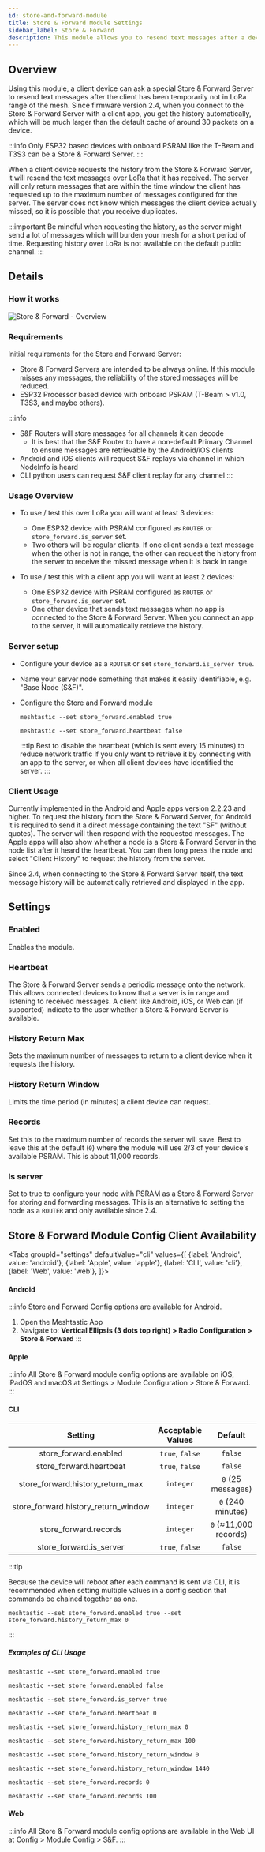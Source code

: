 ```yaml
---
id: store-and-forward-module
title: Store & Forward Module Settings
sidebar_label: Store & Forward
description: This module allows you to resend text messages after a device has been temporarily not in LoRa range of the mesh.
---
```



## Overview

Using this module, a client device can ask a special Store & Forward Server to resend text messages after the client has been temporarily not in LoRa range of the mesh. 
Since firmware version 2.4, when you connect to the Store & Forward Server with a client app, you get the history automatically, which will be much larger than the default cache of around 30 packets on a device.

:::info
Only ESP32 based devices with onboard PSRAM like the T-Beam and T3S3 can be a Store & Forward Server.
:::

When a client device requests the history from the Store & Forward Server, it will resend the text messages over LoRa that it has received. The server will only return messages that are within the time window the client has requested up to the maximum number of messages configured for the server. 
The server does not know which messages the client device actually missed, so it is possible that you receive duplicates. 

:::important
Be mindful when requesting the history, as the server might send a lot of messages which will burden your mesh for a short period of time.
Requesting history over LoRa is not available on the default public channel.
:::

## Details

### How it works

![Store & Forward - Overview](/img/modules/store_and_forward/store_and_forward-overview.webp)

### Requirements

Initial requirements for the Store and Forward Server:

- Store & Forward Servers are intended to be always online. If this module misses any messages, the reliability of the stored messages will be reduced.
- ESP32 Processor based device with onboard PSRAM (T-Beam > v1.0, T3S3, and maybe others).

:::info
- S&F Routers will store messages for all channels it can decode
  - It is best that the S&F Router to have a non-default Primary Channel to ensure messages are retrievable by the Android/iOS clients
- Android and iOS clients will request S&F replays via channel in which NodeInfo is heard
- CLI python users can request S&F client replay for any channel
:::

### Usage Overview

- To use / test this over LoRa you will want at least 3 devices:
  - One ESP32 device with PSRAM configured as `ROUTER` or `store_forward.is_server` set.
  - Two others will be regular clients. If one client sends a text message when the other is not in range, the other can request the history from the server to receive the missed message when it is back in range.

- To use / test this with a client app you will want at least 2 devices:
  - One ESP32 device with PSRAM configured as `ROUTER` or `store_forward.is_server` set.
  - One other device that sends text messages when no app is connected to the Store & Forward Server. When you connect an app to the server, it will automatically retrieve the history.

### Server setup

- Configure your device as a `ROUTER` or set `store_forward.is_server true`.
- Name your server node something that makes it easily identifiable, e.g. "Base Node (S&F)".
- Configure the Store and Forward module

  ```shell title="Required - Enable the module"
  meshtastic --set store_forward.enabled true
  ```

  ```shell title="Optional - Disable sending heartbeat."
  meshtastic --set store_forward.heartbeat false
  ```

  :::tip
  Best to disable the heartbeat (which is sent every 15 minutes) to reduce network traffic if you only want to retrieve it by connecting with an app to the server, or when all client devices have identified the server.
  :::

### Client Usage

Currently implemented in the Android and Apple apps version 2.2.23 and higher. To request the history from the Store & Forward Server, for Android it is required to send it a direct message containing the text "SF" (without quotes). The server will then respond with the requested messages.
The Apple apps will also show whether a node is a Store & Forward Server in the node list after it heard the heartbeat. You can then long press the node and select "Client History" to request the history from the server.

Since 2.4, when connecting to the Store & Forward Server itself, the text message history will be automatically retrieved and displayed in the app.

## Settings

### Enabled

Enables the module.

### Heartbeat

The Store & Forward Server sends a periodic message onto the network. This allows connected devices to know that a server is in range and listening to received messages. A client like Android, iOS, or Web can (if supported) indicate to the user whether a Store & Forward Server is available.

### History Return Max

Sets the maximum number of messages to return to a client device when it requests the history.

### History Return Window

Limits the time period (in minutes) a client device can request.

### Records

Set this to the maximum number of records the server will save. Best to leave this at the default (`0`) where the module will use 2/3 of your device's available PSRAM. This is about 11,000 records.

### Is server

Set to true to configure your node with PSRAM as a Store & Forward Server for storing and forwarding messages. This is an alternative to setting the node as a `ROUTER` and only available since 2.4.

## Store & Forward Module Config Client Availability

<Tabs
groupId="settings"
defaultValue="cli"
values={[
{label: 'Android', value: 'android'},
{label: 'Apple', value: 'apple'},
{label: 'CLI', value: 'cli'},
{label: 'Web', value: 'web'},
]}>

<TabItem value="android">

#### Android

:::info
Store and Forward Config options are available for Android.

1. Open the Meshtastic App
2. Navigate to: **Vertical Ellipsis (3 dots top right) > Radio Configuration > Store & Forward**
:::

</TabItem>

<TabItem value="apple">

#### Apple

:::info
All Store & Forward module config options are available on iOS, iPadOS and macOS at Settings > Module Configuration > Store & Forward.
:::

</TabItem>

<TabItem value="cli">

#### CLI

|               Setting               | Acceptable Values | Default |
| :---------------------------------: | :---------------: | :-----: |
|        store_forward.enabled        |  `true`, `false`  | `false` |
|       store_forward.heartbeat       |  `true`, `false`  | `false` |
|  store_forward.history_return_max   |     `integer`     |   `0` (25 messages)  |
| store_forward.history_return_window |     `integer`     |   `0` (240 minutes)  |
|        store_forward.records        |     `integer`     |   `0` (≈11,000 records) |
|        store_forward.is_server      |  `true`, `false`  | `false` |

:::tip

Because the device will reboot after each command is sent via CLI, it is recommended when setting multiple values in a config section that commands be chained together as one.

```shell title="Example:"
meshtastic --set store_forward.enabled true --set store_forward.history_return_max 0
```

:::

##### Examples of CLI Usage

```shell title="Enable the module"
meshtastic --set store_forward.enabled true
```

```shell title="Disable the module"
meshtastic --set store_forward.enabled false
```

```shell title="Set node as server"
meshtastic --set store_forward.is_server true
```

```shell title="Set store_forward.heartbeat to default"
meshtastic --set store_forward.heartbeat 0
```


```shell title="Set store_forward.history_return_max to default (25 messages)"
meshtastic --set store_forward.history_return_max 0
```
```shell title="Set store_forward.history_return_max to 100 messages"
meshtastic --set store_forward.history_return_max 100
```

```shell title="Set store_forward.history_return_window to default (240 minutes)"
meshtastic --set store_forward.history_return_window 0
```
```shell title="Set store_forward.history_return_window to 1 day (1440 minutes)"
meshtastic --set store_forward.history_return_window 1440
```

```shell title="Set store_forward.records to default (≈11,000 records)"
meshtastic --set store_forward.records 0
```
```shell title="Set store_forward.records to 100 records"
meshtastic --set store_forward.records 100
```
</TabItem>


<TabItem value="web">

#### Web

:::info
All Store & Forward module config options are available in the Web UI at Config > Module Config > S&F.
:::

</TabItem>
</Tabs>
